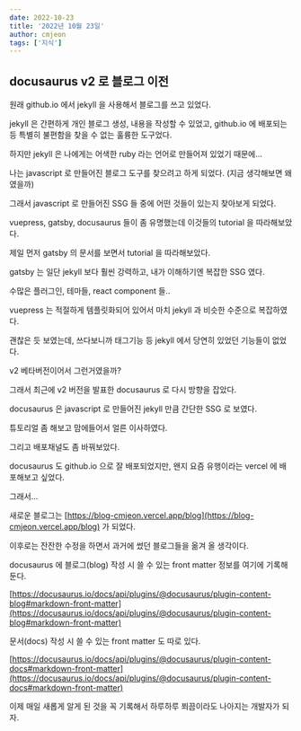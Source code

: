 ```yaml
---
date: 2022-10-23
title: '2022년 10월 23일'
author: cmjeon
tags: ['지식']
---
```


## docusaurus v2 로 블로그 이전

원래 github.io 에서 jekyll 을 사용해서 블로그를 쓰고 있었다.

jekyll 은 간편하게 개인 블로그 생성, 내용을 작성할 수 있었고, github.io 에 배포되는 등 특별히 불편함을 찾을 수 없는 훌륭한 도구었다.

하지만 jekyll 은 나에게는 어색한 ruby 라는 언어로 만들어져 있었기 때문에...

나는 javascript 로 만들어진 블로그 도구를 찾으려고 하게 되었다.  (지금 생각해보면 왜였을까)

그래서 javascript 로 만들어진 SSG 들 중에 어떤 것들이 있는지 찾아보게 되었다.

vuepress, gatsby, docusaurus 들이 좀 유명했는데 이것들의 tutorial 을 따라해보았다.

제일 먼저 gatsby 의 문서를 보면서 tutorial 을 따라해보았다.

gatsby 는 일단 jekyll 보다 훨씬 강력하고, 내가 이해하기엔 복잡한 SSG 였다.

수많은 플러그인, 테마들, react component 들..

vuepress 는 적절하게 템플릿화되어 있어서 마치 jekyll 과 비슷한 수준으로 복잡하였다.

괜찮은 듯 보였는데, 쓰다보니까 태그기능 등 jekyll 에서 당연히 있었던 기능들이 없었다.

v2 베타버전이어서 그런거였을까?

그래서 최근에 v2 버전을 발표한 docusaurus 로 다시 방향을 잡았다.

docusaurus 은 javascript 로 만들어진 jekyll 만큼 간단한 SSG 로 보였다.

튜토리얼 좀 해보고 맘에들어서 얼른 이사하였다.

그리고 배포채널도 좀 바꿔보았다.

docusaurus 도 github.io 으로 잘 배포되었지만, 왠지 요즘 유행이라는 vercel 에 배포해보고 싶었다.

그래서...

새로운 블로그는 [https://blog-cmjeon.vercel.app/blog](https://blog-cmjeon.vercel.app/blog) 가 되었다.

이후로는 잔잔한 수정을 하면서 과거에 썼던 블로그들을 옮겨 올 생각이다.

docusaurus 에 블로그(blog) 작성 시 쓸 수 있는 front matter 정보를 여기에 기록해둔다.

[https://docusaurus.io/docs/api/plugins/@docusaurus/plugin-content-blog#markdown-front-matter](https://docusaurus.io/docs/api/plugins/@docusaurus/plugin-content-blog#markdown-front-matter)

문서(docs) 작성 시 쓸 수 있는 front matter 도 따로 있다.

[https://docusaurus.io/docs/api/plugins/@docusaurus/plugin-content-docs#markdown-front-matter](https://docusaurus.io/docs/api/plugins/@docusaurus/plugin-content-docs#markdown-front-matter)

이제 매일 새롭게 알게 된 것을 꼭 기록해서 하루하루 쬐끔이라도 나아지는 개발자가 되자.